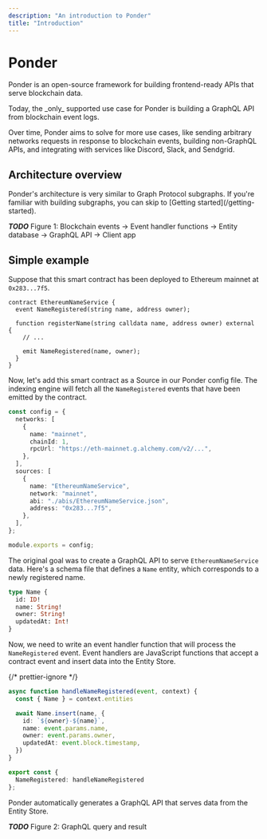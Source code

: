 ```yaml
---
description: "An introduction to Ponder"
title: "Introduction"
---
```



# Ponder

Ponder is an open-source framework for building frontend-ready APIs that serve blockchain data.

<Callout type="warning">
  Today, the _only_ supported use case for Ponder is building a GraphQL API from
  blockchain event logs.
</Callout>

Over time, Ponder aims to solve for more use cases, like sending arbitrary
networks requests in response to blockchain events, building non-GraphQL APIs,
and integrating with services like Discord, Slack, and Sendgrid.

## Architecture overview

<Callout type="info">
  Ponder's architecture is very similar to Graph Protocol subgraphs. If you're
  familiar with building subgraphs, you can skip to [Getting
  started](/getting-started).
</Callout>

**_TODO_** Figure 1: Blockchain events → Event handler functions → Entity database → GraphQL API → Client app

## Simple example

Suppose that this smart contract has been deployed to Ethereum mainnet at `0x283...7f5`.

```solidity filename="EthereumNameService.sol"
contract EthereumNameService {
  event NameRegistered(string name, address owner);

  function registerName(string calldata name, address owner) external {
    // ...

    emit NameRegistered(name, owner);
  }
}
```

Now, let's add this smart contract as a Source in our Ponder config file. The indexing engine will fetch all the `NameRegistered` events that have been emitted by the contract.

```ts filename="ponder.config.js"
const config = {
  networks: [
    {
      name: "mainnet",
      chainId: 1,
      rpcUrl: "https://eth-mainnet.g.alchemy.com/v2/...",
    },
  ],
  sources: [
    {
      name: "EthereumNameService",
      network: "mainnet",
      abi: "./abis/EthereumNameService.json",
      address: "0x283...7f5",
    },
  ],
};

module.exports = config;
```

The original goal was to create a GraphQL API to serve `EthereumNameService` data. Here's a schema file that defines a `Name` entity, which corresponds to a newly registered name.

```graphql filename="schema.graphql"
type Name {
  id: ID!
  name: String!
  owner: String!
  updatedAt: Int!
}
```

Now, we need to write an event handler function that will process the `NameRegistered` event. Event handlers are JavaScript functions that accept a contract event and insert data into the Entity Store.

{/* prettier-ignore */}
```ts filename="EthereumNameService.ts"
async function handleNameRegistered(event, context) {
  const { Name } = context.entities

  await Name.insert(name, {
    id: `${owner}-${name}`,
    name: event.params.name,
    owner: event.params.owner,
    updatedAt: event.block.timestamp,
  })
}

export const { 
  NameRegistered: handleNameRegistered
};
```

Ponder automatically generates a GraphQL API that serves data from the Entity Store.

**_TODO_** Figure 2: GraphQL query and result
